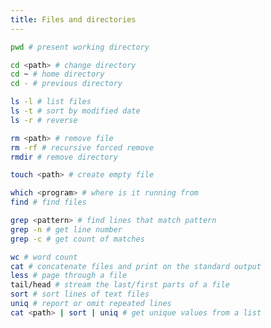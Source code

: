 ```yaml
---
title: Files and directories
---
```


```bash
pwd # present working directory

cd <path> # change directory
cd ~ # home directory
cd - # previous directory

ls -l # list files
ls -t # sort by modified date
ls -r # reverse

rm <path> # remove file
rm -rf # recursive forced remove
rmdir # remove directory

touch <path> # create empty file

which <program> # where is it running from
find # find files

grep <pattern> # find lines that match pattern
grep -n # get line number
grep -c # get count of matches

wc # word count
cat # concatenate files and print on the standard output
less # page through a file
tail/head # stream the last/first parts of a file
sort # sort lines of text files
uniq # report or omit repeated lines
cat <path> | sort | uniq # get unique values from a list
```
